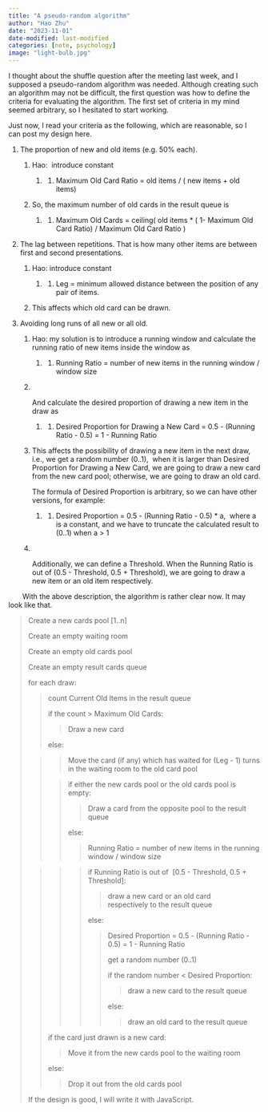 ```yaml
---
title: "A pseudo-random algorithm"
author: "Hao Zhu"
date: "2023-11-01"
date-modified: last-modified
categories: [note, psychology]
image: "light-bulb.jpg"
---
```


I thought about the shuffle question after the meeting last week, and I supposed a pseudo-random algorithm was needed. Although creating such an algorithm may not be difficult, the first question was how to define the criteria for evaluating the algorithm. The first set of criteria in my mind seemed arbitrary, so I hesitated to start working.

Just now, I read your criteria as the following, which are reasonable, so I can post my design here.

1.  The proportion of new and old items (e.g. 50% each).

    1.  Hao:  introduce constant 

        1.  <div>

            1.  Maximum Old Card Ratio = old items / ( new items + old items)

            </div>

    2.  So, the maximum number of old cards in the result queue is

        1.  <div>

            1.  Maximum Old Cards = ceiling( old items \* ( 1- Maximum Old Card Ratio) / Maximum Old Card Ratio )

            </div>

2.  The lag between repetitions. That is how many other items are between first and second presentations.

    1.  Hao: introduce constant 

        1.  <div>

            1.  Leg = minimum allowed distance between the position of any pair of items.

            </div>

    2.  This affects which old card can be drawn.

3.  Avoiding long runs of all new or all old.

    1.  Hao: my solution is to introduce a running window and calculate the running ratio of new items inside the window as

        1.  <div>

            1.  Running Ratio = number of new items in the running window / window size

            </div>

    2.  \

        And calculate the desired proportion of drawing a new item in the draw as

        1.  <div>

            1.  Desired Proportion for Drawing a New Card = 0.5 - (Running Ratio - 0.5) = 1 - Running Ratio

            </div>

    3.  This affects the possibility of drawing a new item in the next draw, i.e., we get a random number (0..1),  when it is larger than Desired Proportion for Drawing a New Card, we are going to draw a new card from the new card pool; otherwise, we are going to draw an old card.

        The formula of Desired Proportion is arbitrary, so we can have other versions, for example:

        1.  <div>

            1.  Desired Proportion = 0.5 - (Running Ratio - 0.5) \* a,  where a is a constant, and we have to truncate the calculated result to (0..1) when a \> 1\

            </div>

    4.  \

        Additionally, we can define a Threshold. When the Running Ratio is out of (0.5 - Threshold, 0.5 + Threshold), we are going to draw a new item or an old item respectively. 

    With the above description, the algorithm is rather clear now. It may look like that.\

> Create a new cards pool \[1..n\]\
>
> Create an empty waiting room 
>
> Create an empty old cards pool
>
> Create an empty result cards queue
>
> for each draw:
>
> > count Current Old Items in the result queue\
> >
> > if the count \> Maximum Old Cards:
> >
> > > Draw a new card
> >
> > else:
>
> > > Move the card (if any) which has waited for (Leg - 1) turns in the waiting room to the old card pool
> >
> > > if either the new cards pool or the old cards pool is empty:
> > >
> > > > Draw a card from the opposite pool to the result queue
> > >
> > > else:
> > >
> > > > Running Ratio = number of new items in the running window / window size
>
> > > > if Running Ratio is out of  \[0.5 - Threshold, 0.5 + Threshold\]:
> > > >
> > > > > draw a new card or an old card respectively to the result queue
> > > >
> > > > else:
> > > >
> > > > > Desired Proportion = 0.5 - (Running Ratio - 0.5) = 1 - Running Ratio\
> > > > >
> > > > > get a random number (0..1)
> > > > >
> > > > > if the random number \< Desired Proportion:
> > > > >
> > > > > > draw a new card to the result queue
> > > > >
> > > > > else:
> > > > >
> > > > > > draw an old card to the result queue
> >
> > if the card just drawn is a new card:
> >
> > > Move it from the new cards pool to the waiting room
> >
> > else:
> >
> > > Drop it out from the old cards pool
>
> If the design is good, I will write it with JavaScript.
